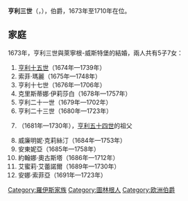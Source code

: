 {{Multiple issues|
{{Expand language|1=bg|time=2021-01-05T13:07:53+00:00}}
{{Unreferenced|time=2021-01-05T13:07:53+00:00}}
}}
{{Infobox noble
| name        = 亨利三世
| title       = 羅伊斯-洛本施泰因伯爵
| birth_date  = {{birth date|1648|12|16|df=y}}
| birth_place = [[巴特洛本施泰因|巴特洛本施泰因]]
| death_date  = {{Death date and age|1710|5|24|1648|12|16|df=y}}
| death_place = [[格拉|格拉]]
| noble family= [[羅伊斯統治者列表|羅伊斯家族]]
| father      = [[亨利十世_(羅伊斯-洛本施泰因)|羅伊斯-洛本施泰因伯爵亨利十世]]
| mother      = 上格賴茨的瑪麗·希比爾
}}
'''亨利三世'''（{{lang-de|Heinrich III}}，{{bd|1648年|12月16日|1710年|5月24日}}），{{le|羅伊斯-洛本施泰因|Reuss-Lobenstein}}伯爵，1673年至1710年在位。

== 家庭 ==
1673年，亨利三世與萊寧根-威斯特堡的{{link-bg|瑪麗亞·克里斯蒂娜 (萊寧根-威斯特堡)|Мария Кристиана фон Лайнинген-Вестербург|瑪麗亞·克里斯蒂娜}}結婚，兩人共有5子7女：
# [[亨利十五世_(羅伊斯-洛本施泰因)|亨利十五世]]（1674年—1739年）
# 索菲·瑪麗（1675年—1748年）
# 亨利十七世（1676年—1706年）
# 克里斯蒂娜·伊莉莎白（1678年—1757年）
# 亨利二十一世（1679年—1702年）
# 亨利二十三世（1680年—1723年）
# {{link-bg|亨利二十六世 (羅伊斯-洛本施泰因-塞爾比茨)|Хайнрих XXVI Ройс-Лобенщайн-Зелбиц|亨利二十六世}}（1681年—1730年），[[亨利五十四世_(羅伊斯-洛本施泰因)|亨利五十四世]]的祖父
# 威廉明妮·克莉絲汀（1684年—1753年）
# 安東妮亞（1685年—1758年）
# 約翰娜·奧古斯塔（1686年—1712年）
# 艾蜜莉·艾蕾諾爾（1689年—1730年）
# 安娜·索菲亞（1691年—1723年）

[[Category:羅伊斯家族|Category:羅伊斯家族]]
[[Category:圖林根人|Category:圖林根人]]
[[Category:欧洲伯爵|Category:欧洲伯爵]]